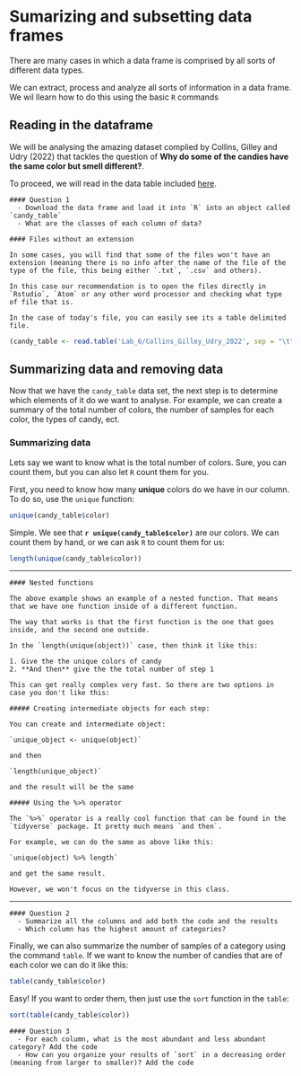 # Sumarizing and subsetting data frames

There are many cases in which a data frame is comprised by all sorts of different data types.

We can extract, process and analyze all sorts of information in a data frame. We wil llearn how to do this using the basic `R` commands

## Reading in the dataframe

We will be analysing the amazing dataset complied by Collins, Gilley and Udry (2022) that tackles the question of **Why do some of the candies have the same color but smell different?**.

To proceed, we will read in the data table included [here](https://raw.githubusercontent.com/Tabima/QuantBio_BIO120/main/Lab_6/Collins_Gilley_Udry_2022).

```block
#### Question 1
  - Download the data frame and load it into `R` into an object called `candy_table`
  - What are the classes of each column of data?
```

```block
#### Files without an extension

In some cases, you will find that some of the files won't have an extension (meaning there is no info after the name of the file of the type of the file, this being either `.txt`, `.csv` and others). 

In this case our recommendation is to open the files directly in `Rstudio`, `Atom` or any other word processor and checking what type of file that is. 

In the case of today's file, you can easily see its a table delimited file.
```

```R
(candy_table <- read.table('Lab_6/Collins_Gilley_Udry_2022', sep = "\t", header = T))
```

## Summarizing data and removing data

Now that we have the `candy_table` data set, the next step is to determine which elements of it do we want to analyse. 
For example, we can create a summary of the total number of colors, the number of samples for each color, the types of candy, ect.

### Summarizing data

Lets say we want to know what is the total number of colors. Sure, you can count them, but you can also let `R` count them for you.

First, you need to know how many **unique** colors do we have in our column. To do so, use the `unique` function:

```r
unique(candy_table$color)
```

Simple. We see that **`r unique(candy_table$color)`** are our colors. We can count them by hand, or we can ask `R` to count them for us:

```r
length(unique(candy_table$color))
```

***

```block

#### Nested functions

The above example shows an example of a nested function. That means that we have one function inside of a different function.

The way that works is that the first function is the one that goes inside, and the second one outside. 

In the `length(unique(object))` case, then think it like this:

1. Give the the unique colors of candy
2. **And then** give the the total number of step 1

This can get really complex very fast. So there are two options in case you don't like this:

##### Creating intermediate objects for each step:

You can create and intermediate object:

`unique_object <- unique(object)`

and then 

`length(unique_object)`

and the result will be the same

##### Using the %>% operator

The `%>%` operator is a really cool function that can be found in the `tidyverse` package. It pretty much means `and then`. 

For example, we can do the same as above like this:

`unique(object) %>% length`

and get the same result.

However, we won't focus on the tidyverse in this class.
```

***

```block
#### Question 2
  - Summarize all the columns and add both the code and the results
  - Which column has the highest amount of categories?
```

Finally, we can also summarize the number of samples of a category using the command `table`. 
If we want to know the number of candies that are of each color we can do it like this:

```r
table(candy_table$color)
```

Easy! If you want to order them, then just use the `sort` function in the `table`:

```r
sort(table(candy_table$color))
```

```block
#### Question 3
  - For each column, what is the most abundant and less abundant category? Add the code
  - How can you organize your results of `sort` in a decreasing order (meaning from larger to smaller)? Add the code
```

